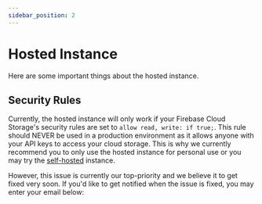 ```yaml
---
sidebar_position: 2
---
```


# Hosted Instance

Here are some important things about the hosted instance.

## Security Rules
Currently, the hosted instance will only work if your Firebase Cloud Storage's security rules are set to `allow read, write: if true;`. This rule should NEVER be used in a production environment as it allows anyone with your API keys to access your cloud storage. This is why we currently recommend you to only use the hosted instance for personal use or you may try the [self-hosted](/docs/self-hosted/firebase-setup) instance.

However, this issue is currently our top-priority and we believe it to get fixed very soon. If you'd like to get notified when the issue is fixed, you may enter your email below:

<EmailForm />